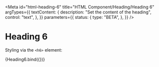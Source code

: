 <!-- @license CC0-1.0 -->



<Meta
  id="html-heading-6"
  title="HTML Component/Heading/Heading 6"
  argTypes={{
    textContent: {
      description: "Set the content of the heading",
      control: "text",
    },
  }}
  parameters={{
    status: {
      type: "BETA",
    },
  }}
/>

# Heading 6

Styling via the `<h6>` element:

<Canvas>
  <Story
    name="Default"
    args={{
      textContent: "The Quick Brown Fox Jumps Over The Lazy Dog",
    }}
  >
    {Heading6.bind({})}
  </Story>
</Canvas>

<ArgsTable story="Default" />
